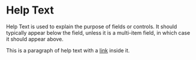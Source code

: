 
<Meta title='Components/Help Text'/>

# Help Text

Help Text is used to explain the purpose of fields or controls. It should typically appear below the field, unless it is a multi-item field, in which case it should appear above.

<Canvas>
  <p class='help-text'>This is a paragraph of help text with a <a class='link' href='#'>link</a> inside it.</p>
</Canvas>